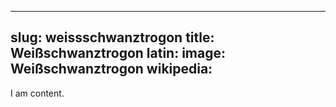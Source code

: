 
---
slug: weissschwanztrogon
title: Weißschwanztrogon
latin:
image: Weißschwanztrogon
wikipedia: 
---

I am content.

